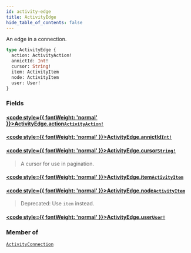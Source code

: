 ```yaml
---
id: activity-edge
title: ActivityEdge
hide_table_of_contents: false
---
```








An edge in a connection.

```graphql
type ActivityEdge {
  action: ActivityAction!
  annictId: Int!
  cursor: String!
  item: ActivityItem
  node: ActivityItem
  user: User!
}
```


### Fields

#### [<code style={{ fontWeight: 'normal' }}>ActivityEdge.<b>action</b></code>](#)<Bullet />[`ActivityAction!`](/docs/graphql-api/beta/reference/enums/activity-action) <Badge class="secondary" text="non-null"/> <Badge class="secondary" text="enum"/>
> 
> 

#### [<code style={{ fontWeight: 'normal' }}>ActivityEdge.<b>annictId</b></code>](#)<Bullet />[`Int!`](/docs/graphql-api/beta/reference/scalars/int) <Badge class="secondary" text="non-null"/> <Badge class="secondary" text="scalar"/>
> 
> 

#### [<code style={{ fontWeight: 'normal' }}>ActivityEdge.<b>cursor</b></code>](#)<Bullet />[`String!`](/docs/graphql-api/beta/reference/scalars/string) <Badge class="secondary" text="non-null"/> <Badge class="secondary" text="scalar"/>
> A cursor for use in pagination.
> 

#### [<code style={{ fontWeight: 'normal' }}>ActivityEdge.<b>item</b></code>](#)<Bullet />[`ActivityItem`](/docs/graphql-api/beta/reference/unions/activity-item) <Badge class="secondary" text="union"/>
> 
> 

#### [<code style={{ fontWeight: 'normal' }}>ActivityEdge.<b>node</b></code>](#)<Bullet />[`ActivityItem`](/docs/graphql-api/beta/reference/unions/activity-item) <Badge class="secondary" text="union"/>
> Deprecated: Use `item` instead.
> 

#### [<code style={{ fontWeight: 'normal' }}>ActivityEdge.<b>user</b></code>](#)<Bullet />[`User!`](/docs/graphql-api/beta/reference/objects/user) <Badge class="secondary" text="non-null"/> <Badge class="secondary" text="object"/>
> 
> 



### Member of

[`ActivityConnection`](/docs/graphql-api/beta/reference/objects/activity-connection)  <Badge class="secondary" text="object"/>



